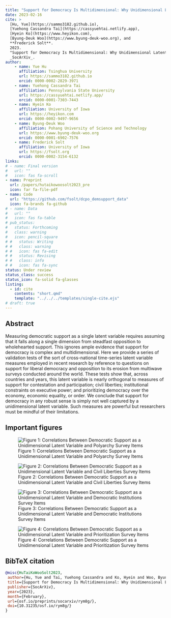 ```yaml
---
title: "Support for Democracy Is Multidimensional: Why Unidimensional Latent Variable Measures of Democratic Support Are Invalid"
date: 2023-02-16
cite: >
  [Hu, Yue](https://sammo3182.github.io),
  [Yuehong Cassandra Tai](https://cassyuehtai.netlify.app), 
  [Hyein Ko](https://www.heyikon.com),
  [Byung-Deuk Woo](https://www.byung-deuk-woo.org), and
  **Frederick Solt**. 
  2023.
  "Support for Democracy Is Multidimensional: Why Unidimensional Latent Variable Measures of Democratic Support Are Invalid."
  _SocArXiv_.
author:
    - name: Yue Hu
      affiliation: Tsinghua University
      url: https://sammo3182.github.io
      orcid: 0000-0002-2829-3971
    - name: Yuehong Cassandra Tai
      affiliation: Pennsylvania State University
      url: https://cassyuehtai.netlify.app/
      orcid: 0000-0001-7303-7443
    - name: Hyein Ko
      affiliation: University of Iowa
      url: https://heyikon.com
      orcid: 0000-0002-9497-9656
    - name: Byung-Deuk Woo
      affiliation: Pohang University of Science and Technology
      url: https://www.byung-deuk-woo.org
      orcid: 0000-0001-6902-7576
    - name: Frederick Solt
      affiliation: University of Iowa
      url: https://fsolt.org
      orcid: 0000-0002-3154-6132
links:
# - name: Final version
#   url: ""
#   icon: fas fa-scroll
- name: Preprint
  url: /papers/hutaikowoosolt2023_pre
  icon: far fa-file-pdf
- name: Code
  url: "https://github.com/fsolt/dcpo_demsupport_data"
  icon: fa-brands fa-github
# - name: Data
#   url: ""
#   icon: fas fa-table
# pub_status:
#   status: Forthcoming
#   class: warning
#   icon: pencil-square
# #   status: Writing
# #   class: warning
# #   icon: fas fa-edit
# #   status: Revising
# #   class: info
# #   icon: fas fa-sync
status: Under review
status_class: success
status_icon: fa-solid fa-glasses
listing:
  - id: cite
    contents: "short.qmd"
    template: "../../../templates/single-cite.ejs"
# draft: true
---
```


:::{#cite}
:::


## Abstract

Measuring democratic support as a single latent variable requires assuming that it falls along a single dimension from steadfast opposition to wholehearted support. This ignores ample evidence that support for democracy is complex and multidimensional. Here we provide a series of validation tests of the sort of cross-national time-series latent variable measures employed in recent research by reference to questions on support for liberal democracy and opposition to its erosion from multiwave surveys conducted around the world. These tests show that, across countries and years, this latent variable is nearly orthogonal to measures of support for contestation and participation; civil liberties; institutional constraints on executive power; and prioritizing democracy over the economy, economic equality, or order. We conclude that support for democracy in any robust sense is simply not well captured by a unidimensional latent variable. Such measures are powerful but researchers must be mindful of their limitations.

## Important figures

![Figure 1: Correlations Between Democratic Support as a Unidimensional Latent Variable and Polyarchy Survey Items](demsupport_data_fig1.png)

![Figure 2: Correlations Between Democratic Support as a Unidimensional Latent Variable and Civil Liberties Survey Items](demsupport_data_fig2.png)

![Figure 3: Correlations Between Democratic Support as a Unidimensional Latent Variable and Democratic Institutions Survey Items](demsupport_data_fig3.png)

![Figure 4: Correlations Between Democratic Support as a Unidimensional Latent Variable and Prioritization Survey Items](demsupport_data_fig4.png)

## BibTeX citation

```bibtex
@misc{HuTaiKoWooSolt2023,
 author={Hu, Yue and Tai, Yuehong Cassandra and Ko, Hyein and Woo, Byung-Deuk and Solt, Frederick},
 title={Support for Democracy Is Multidimensional: Why Unidimensional Latent Variable Measures of Democratic Support Are Invalid},
 publisher={SocArXiv},
 year={2023},
 month={February}, 
 url={osf.io/preprints/socarxiv/rym8g/},
 doi={10.31235/osf.io/rym8g/}
}
```
